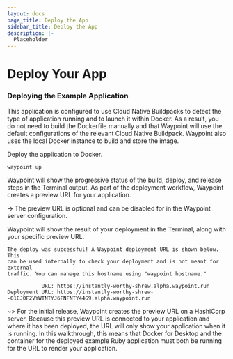 ```yaml
---
layout: docs
page_title: Deploy the App
sidebar_title: Deploy the App
description: |-
  Placeholder
---
```


# Deploy Your App

### Deploying the Example Application

This application is configured to use Cloud Native Buildpacks to detect the type of application running and to launch it within Docker. As a result, you do not need to build the Dockerfile manually and that Waypoint will use the default configurations of the relevant Cloud Native Buildpack. Waypoint also uses the local Docker instance to build and store the image.

Deploy the application to Docker.

```bash
waypoint up
```

Waypoint will show the progressive status of the build, deploy, and release steps in the Terminal output. As part of the deployment workflow, Waypoint creates a preview URL for your application.

-> The preview URL is optional and can be disabled for in the Waypoint server configuration.

Waypoint will show the result of your deployment in the Terminal, along with your specific preview URL.

```
The deploy was successful! A Waypoint deployment URL is shown below. This
can be used internally to check your deployment and is not meant for external
traffic. You can manage this hostname using "waypoint hostname."

           URL: https://instantly-worthy-shrew.alpha.waypoint.run
Deployment URL: https://instantly-worthy-shrew--01EJ0F2VYWTNTYJ6FNFNTY44G9.alpha.waypoint.run
```

~> For the initial release, Waypoint creates the preview URL on a HashiCorp server. Because this preview URL is connected to your application and where it has been deployed, the URL will only show your application when it is running. In this walkthrough, this means that Docker for Desktop and the container for the deployed example Ruby application must both be running for the URL to render your application.
